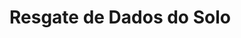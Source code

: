 # Resgate de Dados do Solo {#resgate-de-dados}

<!-- O Capítulo \@ref(#resgate-de-dados) discutirá sobre a maneira mais eficiente de indicar a origem dos dados em casos como esse. -->
